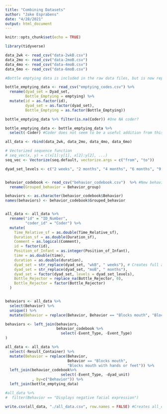 ```yaml
---
title: "Combining Datasets"
author: "Jake Esprabens"
date: "4/28/2021"
output: html_document
---
```


```r
knitr::opts_chunk$set(echo = TRUE)
```

```r
library(tidyverse)
```

```r
data_2wk <- read_csv("data-2wkB.csv")
data_2mo <- read_csv("data-2moB.csv")
data_4mo <- read_csv("data-4moB.csv")
data_6mo <- read_csv("data-6moB.csv")
```

```r
#Bottle emptying data is included in the raw data files, but is now replaced with updated values.

bottle_emptying_data <- read_csv("emptying_codes.csv") %>% 
  rename(dyad_set = Dyad_set,
         Bottle_Emptying = emptying) %>% 
  mutate(id = as.factor(id),
         dyad_set = as.factor(dyad_set),
         Bottle_Emptying = as.factor(Bottle_Emptying))

bottle_emptying_data %>% filter(is.na(Coder)) #One NA coder?

bottle_emptying_data <- bottle_emptying_data %>% 
  select(-Coder) #Coder does not seem to be a useful addition from this source.
```

```r
all_data <- rbind(data_2wk, data_2mo, data_4mo, data_6mo) 

# Vectorized sequence function
# seq_vec(x, y) = c(x[1]:y[1], x[2]:y[2], ...)
seq_vec <- Vectorize(seq.default, vectorize.args = c("from", "to"))

dyad_set_levels <- c("2 weeks", "2 months", "4 months", "6 months", "9 months", "12 months")


behavior_codebook <- read_csv("behavior_codebook.csv")  %>% #New behavior codebook has narrow and wide groupings.
  rename(Grouped_behavior = Behavior_group)

behaviors <- as.character(behavior_codebook$Behavior)
names(behaviors) <- behavior_codebook$Grouped_behavior


all_data <- all_data %>%
  rename("id" = "ID_Number",
         "coder_id" = "Coder") %>%
  mutate(
    Time_Relative_sf = as.double(Time_Relative_sf),
    Duration_sf = as.double(Duration_sf),
    Comment = as.logical(Comment),
    id = factor(id),
    Position_of_Infant = as.integer(Position_of_Infant),
    time = as.double(time),
    duration = as.double(duration),
    dyad_set = str_replace(dyad_set, "wkB", " weeks"), # Creates full age labels
    dyad_set = str_replace(dyad_set, "moB", " months"),
    dyad_set = factor(dyad_set, levels = dyad_set_levels),
    Bottle_Rejector = replace_na(Bottle_Rejector, 0),
    Bottle_Rejector = factor(Bottle_Rejector)
  )


behaviors <- all_data %>%
  select(Behavior) %>%
  unique() %>% 
  mutate(Behavior = replace(Behavior, Behavior == "Blocks mouth", "Blocks mouth with hands or feet"))

behaviors <- left_join(behaviors,
                       behavior_codebook %>% 
                         select(-Event_Type, -Event_Type)
)

all_data <- all_data %>%
  select(-Result_Container) %>% 
  mutate(Behavior = replace(Behavior,
                            Behavior == "Blocks mouth",
                            "Blocks mouth with hands or feet")) %>%
  left_join(behavior_codebook%>% 
                         select(-Event_Type, -dyad_unit)
            , by=c("Behavior")) %>% 
  left_join(bottle_emptying_data)

#all_data %>%
#  filter(Behavior == "Displays negative facial expression")
```


```r
write.csv(all_data, "./all_data.csv", row.names = FALSE) #Creates all_data.csv in the main folder.
```

